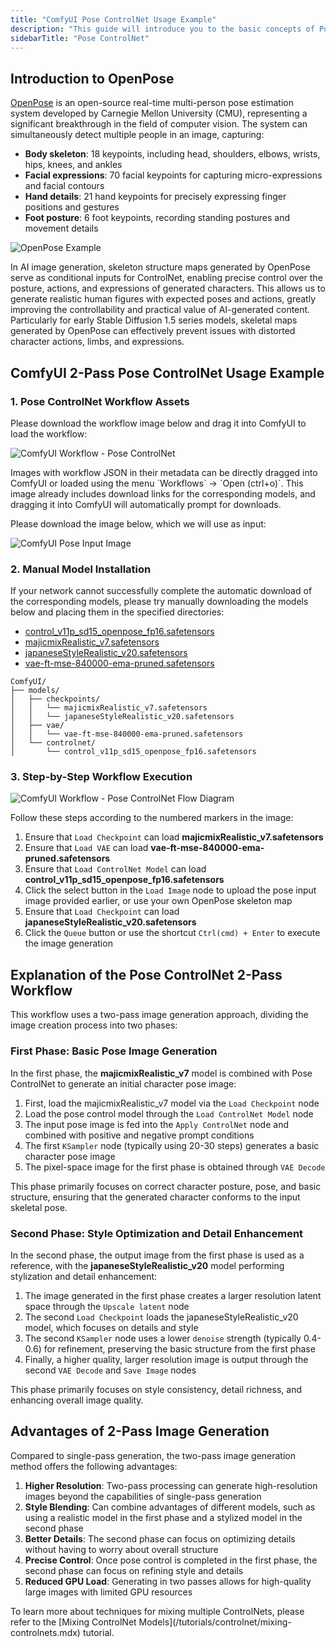 ```yaml
---
title: "ComfyUI Pose ControlNet Usage Example"
description: "This guide will introduce you to the basic concepts of Pose ControlNet, and demonstrate how to generate large-sized images in ComfyUI using a two-pass generation approach"
sidebarTitle: "Pose ControlNet"
---
```


## Introduction to OpenPose

[OpenPose](https://github.com/CMU-Perceptual-Computing-Lab/openpose) is an open-source real-time multi-person pose estimation system developed by Carnegie Mellon University (CMU), representing a significant breakthrough in the field of computer vision. The system can simultaneously detect multiple people in an image, capturing:

- **Body skeleton**: 18 keypoints, including head, shoulders, elbows, wrists, hips, knees, and ankles
- **Facial expressions**: 70 facial keypoints for capturing micro-expressions and facial contours
- **Hand details**: 21 hand keypoints for precisely expressing finger positions and gestures
- **Foot posture**: 6 foot keypoints, recording standing postures and movement details

![OpenPose Example](/images/tutorial/controlnet/openpose_example.jpg)

In AI image generation, skeleton structure maps generated by OpenPose serve as conditional inputs for ControlNet, enabling precise control over the posture, actions, and expressions of generated characters. This allows us to generate realistic human figures with expected poses and actions, greatly improving the controllability and practical value of AI-generated content.
Particularly for early Stable Diffusion 1.5 series models, skeletal maps generated by OpenPose can effectively prevent issues with distorted character actions, limbs, and expressions.

## ComfyUI 2-Pass Pose ControlNet Usage Example

### 1. Pose ControlNet Workflow Assets

Please download the workflow image below and drag it into ComfyUI to load the workflow:

![ComfyUI Workflow - Pose ControlNet](https://raw.githubusercontent.com/Comfy-Org/example_workflows/main/controlnet/pose_controlnet_2_pass.png)

<Tip>
Images with workflow JSON in their metadata can be directly dragged into ComfyUI or loaded using the menu `Workflows` -> `Open (ctrl+o)`.
This image already includes download links for the corresponding models, and dragging it into ComfyUI will automatically prompt for downloads.
</Tip>

Please download the image below, which we will use as input:

![ComfyUI Pose Input Image](https://raw.githubusercontent.com/Comfy-Org/example_workflows/main/controlnet/pose_controlnet_2_pass_input.png)

### 2. Manual Model Installation

<Note>
If your network cannot successfully complete the automatic download of the corresponding models, please try manually downloading the models below and placing them in the specified directories:
</Note>

- [control_v11p_sd15_openpose_fp16.safetensors](https://huggingface.co/comfyanonymous/ControlNet-v1-1_fp16_safetensors/resolve/main/control_v11p_sd15_openpose_fp16.safetensors?download=true)
- [majicmixRealistic_v7.safetensors](https://civitai.com/api/download/models/176425?type=Model&format=SafeTensor&size=pruned&fp=fp16)
- [japaneseStyleRealistic_v20.safetensors](https://civitai.com/api/download/models/85426?type=Model&format=SafeTensor&size=pruned&fp=fp16)
- [vae-ft-mse-840000-ema-pruned.safetensors](https://huggingface.co/stabilityai/sd-vae-ft-mse-original/resolve/main/vae-ft-mse-840000-ema-pruned.safetensors?download=true)

```
ComfyUI/
├── models/
│   ├── checkpoints/
│   │   └── majicmixRealistic_v7.safetensors
│   │   └── japaneseStyleRealistic_v20.safetensors
│   ├── vae/
│   │   └── vae-ft-mse-840000-ema-pruned.safetensors
│   └── controlnet/
│       └── control_v11p_sd15_openpose_fp16.safetensors
```

### 3. Step-by-Step Workflow Execution

![ComfyUI Workflow - Pose ControlNet Flow Diagram](/images/tutorial/controlnet/flow_diagram_pose_controlnet_2_pass.jpg)

Follow these steps according to the numbered markers in the image:

1. Ensure that `Load Checkpoint` can load **majicmixRealistic_v7.safetensors**
2. Ensure that `Load VAE` can load **vae-ft-mse-840000-ema-pruned.safetensors**
3. Ensure that `Load ControlNet Model` can load **control_v11p_sd15_openpose_fp16.safetensors**
4. Click the select button in the `Load Image` node to upload the pose input image provided earlier, or use your own OpenPose skeleton map
5. Ensure that `Load Checkpoint` can load **japaneseStyleRealistic_v20.safetensors**
6. Click the `Queue` button or use the shortcut `Ctrl(cmd) + Enter` to execute the image generation

## Explanation of the Pose ControlNet 2-Pass Workflow

This workflow uses a two-pass image generation approach, dividing the image creation process into two phases:

### First Phase: Basic Pose Image Generation

In the first phase, the **majicmixRealistic_v7** model is combined with Pose ControlNet to generate an initial character pose image:

1. First, load the majicmixRealistic_v7 model via the `Load Checkpoint` node
2. Load the pose control model through the `Load ControlNet Model` node
3. The input pose image is fed into the `Apply ControlNet` node and combined with positive and negative prompt conditions
4. The first `KSampler` node (typically using 20-30 steps) generates a basic character pose image
5. The pixel-space image for the first phase is obtained through `VAE Decode`

This phase primarily focuses on correct character posture, pose, and basic structure, ensuring that the generated character conforms to the input skeletal pose.

### Second Phase: Style Optimization and Detail Enhancement

In the second phase, the output image from the first phase is used as a reference, with the **japaneseStyleRealistic_v20** model performing stylization and detail enhancement:

1. The image generated in the first phase creates a larger resolution latent space through the `Upscale latent` node
2. The second `Load Checkpoint` loads the japaneseStyleRealistic_v20 model, which focuses on details and style
3. The second `KSampler` node uses a lower `denoise` strength (typically 0.4-0.6) for refinement, preserving the basic structure from the first phase
4. Finally, a higher quality, larger resolution image is output through the second `VAE Decode` and `Save Image` nodes

This phase primarily focuses on style consistency, detail richness, and enhancing overall image quality.

## Advantages of 2-Pass Image Generation

Compared to single-pass generation, the two-pass image generation method offers the following advantages:

1. **Higher Resolution**: Two-pass processing can generate high-resolution images beyond the capabilities of single-pass generation
2. **Style Blending**: Can combine advantages of different models, such as using a realistic model in the first phase and a stylized model in the second phase
3. **Better Details**: The second phase can focus on optimizing details without having to worry about overall structure
4. **Precise Control**: Once pose control is completed in the first phase, the second phase can focus on refining style and details
5. **Reduced GPU Load**: Generating in two passes allows for high-quality large images with limited GPU resources

<Tip>
To learn more about techniques for mixing multiple ControlNets, please refer to the [Mixing ControlNet Models](/tutorials/controlnet/mixing-controlnets.mdx) tutorial.
</Tip>
